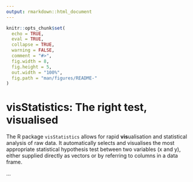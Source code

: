 ```yaml
---
output: rmarkdown::html_document
---
```


```r
knitr::opts_chunk$set(
  echo = TRUE,
  eval = TRUE,
  collapse = TRUE,
  warning = FALSE,
  comment = "#>",
  fig.width = 8,
  fig.height = 5,
  out.width = "100%",
  fig.path = "man/figures/README-"
)
```

# visStatistics: The right test, visualised

The R package `visStatistics` allows for rapid **vis**ualisation and
statistical analysis of raw data. It automatically selects and visualises the
most appropriate statistical hypothesis test between two variables (x and y),
either supplied directly as vectors or by referring to columns in a data frame.

...

<!-- pkgdown::end -->
